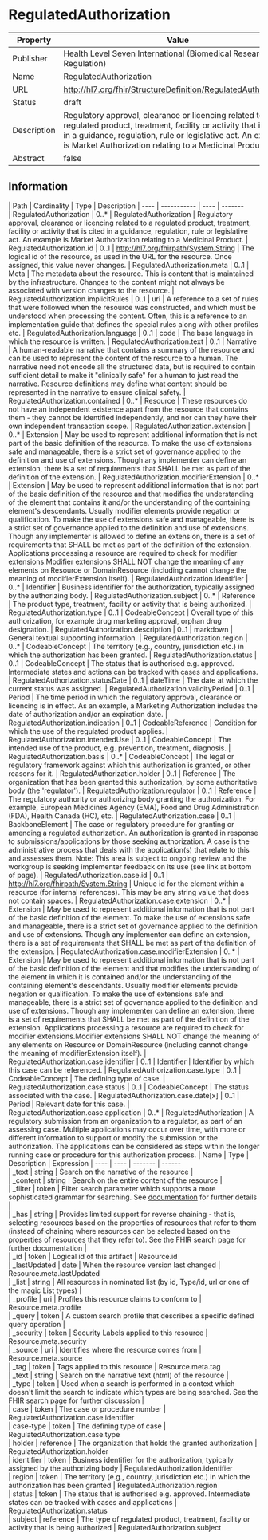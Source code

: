 
  # RegulatedAuthorization

  
|Property|Value|
|---|---|
|Publisher|Health Level Seven International (Biomedical Research and Regulation)|
|Name|RegulatedAuthorization|
|URL|http://hl7.org/fhir/StructureDefinition/RegulatedAuthorization|
|Status|draft|
|Description|Regulatory approval, clearance or licencing related to a regulated product, treatment, facility or activity that is cited in a guidance, regulation, rule or legislative act. An example is Market Authorization relating to a Medicinal Product.|
|Abstract|false|

  ## Information
  <Tabs> <TabItem value="structure" label="Structure">
   | Path | Cardinality | Type | Description
  | ---- | ----------- | ---- | -------  
 | RegulatedAuthorization | 0..* | RegulatedAuthorization | Regulatory approval, clearance or licencing related to a regulated product, treatment, facility or activity that is cited in a guidance, regulation, rule or legislative act. An example is Market Authorization relating to a Medicinal Product. 
 | RegulatedAuthorization.id | 0..1 | http://hl7.org/fhirpath/System.String | The logical id of the resource, as used in the URL for the resource. Once assigned, this value never changes. 
 | RegulatedAuthorization.meta | 0..1 | Meta | The metadata about the resource. This is content that is maintained by the infrastructure. Changes to the content might not always be associated with version changes to the resource. 
 | RegulatedAuthorization.implicitRules | 0..1 | uri | A reference to a set of rules that were followed when the resource was constructed, and which must be understood when processing the content. Often, this is a reference to an implementation guide that defines the special rules along with other profiles etc. 
 | RegulatedAuthorization.language | 0..1 | code | The base language in which the resource is written. 
 | RegulatedAuthorization.text | 0..1 | Narrative | A human-readable narrative that contains a summary of the resource and can be used to represent the content of the resource to a human. The narrative need not encode all the structured data, but is required to contain sufficient detail to make it "clinically safe" for a human to just read the narrative. Resource definitions may define what content should be represented in the narrative to ensure clinical safety. 
 | RegulatedAuthorization.contained | 0..* | Resource | These resources do not have an independent existence apart from the resource that contains them - they cannot be identified independently, and nor can they have their own independent transaction scope. 
 | RegulatedAuthorization.extension | 0..* | Extension | May be used to represent additional information that is not part of the basic definition of the resource. To make the use of extensions safe and manageable, there is a strict set of governance  applied to the definition and use of extensions. Though any implementer can define an extension, there is a set of requirements that SHALL be met as part of the definition of the extension. 
 | RegulatedAuthorization.modifierExtension | 0..* | Extension | May be used to represent additional information that is not part of the basic definition of the resource and that modifies the understanding of the element that contains it and/or the understanding of the containing element's descendants. Usually modifier elements provide negation or qualification. To make the use of extensions safe and manageable, there is a strict set of governance applied to the definition and use of extensions. Though any implementer is allowed to define an extension, there is a set of requirements that SHALL be met as part of the definition of the extension. Applications processing a resource are required to check for modifier extensions.Modifier extensions SHALL NOT change the meaning of any elements on Resource or DomainResource (including cannot change the meaning of modifierExtension itself). 
 | RegulatedAuthorization.identifier | 0..* | Identifier | Business identifier for the authorization, typically assigned by the authorizing body. 
 | RegulatedAuthorization.subject | 0..* | Reference | The product type, treatment, facility or activity that is being authorized. 
 | RegulatedAuthorization.type | 0..1 | CodeableConcept | Overall type of this authorization, for example drug marketing approval, orphan drug designation. 
 | RegulatedAuthorization.description | 0..1 | markdown | General textual supporting information. 
 | RegulatedAuthorization.region | 0..* | CodeableConcept | The territory (e.g., country, jurisdiction etc.) in which the authorization has been granted. 
 | RegulatedAuthorization.status | 0..1 | CodeableConcept | The status that is authorised e.g. approved. Intermediate states and actions can be tracked with cases and applications. 
 | RegulatedAuthorization.statusDate | 0..1 | dateTime | The date at which the current status was assigned. 
 | RegulatedAuthorization.validityPeriod | 0..1 | Period | The time period in which the regulatory approval, clearance or licencing is in effect. As an example, a Marketing Authorization includes the date of authorization and/or an expiration date. 
 | RegulatedAuthorization.indication | 0..1 | CodeableReference | Condition for which the use of the regulated product applies. 
 | RegulatedAuthorization.intendedUse | 0..1 | CodeableConcept | The intended use of the product, e.g. prevention, treatment, diagnosis. 
 | RegulatedAuthorization.basis | 0..* | CodeableConcept | The legal or regulatory framework against which this authorization is granted, or other reasons for it. 
 | RegulatedAuthorization.holder | 0..1 | Reference | The organization that has been granted this authorization, by some authoritative body (the 'regulator'). 
 | RegulatedAuthorization.regulator | 0..1 | Reference | The regulatory authority or authorizing body granting the authorization. For example, European Medicines Agency (EMA), Food and Drug Administration (FDA), Health Canada (HC), etc. 
 | RegulatedAuthorization.case | 0..1 | BackboneElement | The case or regulatory procedure for granting or amending a regulated authorization. An authorization is granted in response to submissions/applications by those seeking authorization. A case is the administrative process that deals with the application(s) that relate to this and assesses them. Note: This area is subject to ongoing review and the workgroup is seeking implementer feedback on its use (see link at bottom of page). 
 | RegulatedAuthorization.case.id | 0..1 | http://hl7.org/fhirpath/System.String | Unique id for the element within a resource (for internal references). This may be any string value that does not contain spaces. 
 | RegulatedAuthorization.case.extension | 0..* | Extension | May be used to represent additional information that is not part of the basic definition of the element. To make the use of extensions safe and manageable, there is a strict set of governance  applied to the definition and use of extensions. Though any implementer can define an extension, there is a set of requirements that SHALL be met as part of the definition of the extension. 
 | RegulatedAuthorization.case.modifierExtension | 0..* | Extension | May be used to represent additional information that is not part of the basic definition of the element and that modifies the understanding of the element in which it is contained and/or the understanding of the containing element's descendants. Usually modifier elements provide negation or qualification. To make the use of extensions safe and manageable, there is a strict set of governance applied to the definition and use of extensions. Though any implementer can define an extension, there is a set of requirements that SHALL be met as part of the definition of the extension. Applications processing a resource are required to check for modifier extensions.Modifier extensions SHALL NOT change the meaning of any elements on Resource or DomainResource (including cannot change the meaning of modifierExtension itself). 
 | RegulatedAuthorization.case.identifier | 0..1 | Identifier | Identifier by which this case can be referenced. 
 | RegulatedAuthorization.case.type | 0..1 | CodeableConcept | The defining type of case. 
 | RegulatedAuthorization.case.status | 0..1 | CodeableConcept | The status associated with the case. 
 | RegulatedAuthorization.case.date[x] | 0..1 | Period | Relevant date for this case. 
 | RegulatedAuthorization.case.application | 0..* | RegulatedAuthorization | A regulatory submission from an organization to a regulator, as part of an assessing case. Multiple applications may occur over time, with more or different information to support or modify the submission or the authorization. The applications can be considered as steps within the longer running case or procedure for this authorization process. 
</TabItem>
 <TabItem value="searchparameter" label="Search Parameters">
   | Name | Type | Description  | Expression 
    | ---- | ---- | ------- | ------  
 | _text | string | Search on the narrative of the resource |   
 | _content | string | Search on the entire content of the resource |   
 | _filter | token | Filter search parameter which supports a more sophisticated grammar for searching. See [documentation](search_filter.html) for further details |   
 | _has | string | Provides limited support for reverse chaining - that is, selecting resources based on the properties of resources that refer to them (instead of chaining where resources can be selected based on the properties of resources that they refer to). See the FHIR search page for further documentation |   
 | _id | token | Logical id of this artifact | Resource.id  
 | _lastUpdated | date | When the resource version last changed | Resource.meta.lastUpdated  
 | _list | string | All resources in nominated list (by id, Type/id, url or one of the magic List types) |   
 | _profile | uri | Profiles this resource claims to conform to | Resource.meta.profile  
 | _query | token | A custom search profile that describes a specific defined query operation |   
 | _security | token | Security Labels applied to this resource | Resource.meta.security  
 | _source | uri | Identifies where the resource comes from | Resource.meta.source  
 | _tag | token | Tags applied to this resource | Resource.meta.tag  
 | _text | string | Search on the narrative text (html) of the resource |   
 | _type | token | Used when a search is performed in a context which doesn't limit the search to indicate which types are being searched. See the FHIR search page for further discussion |   
 | case | token | The case or procedure number | RegulatedAuthorization.case.identifier  
 | case-type | token | The defining type of case | RegulatedAuthorization.case.type  
 | holder | reference | The organization that holds the granted authorization | RegulatedAuthorization.holder  
 | identifier | token | Business identifier for the authorization, typically assigned by the authorizing body | RegulatedAuthorization.identifier  
 | region | token | The territory (e.g., country, jurisdiction etc.) in which the authorization has been granted | RegulatedAuthorization.region  
 | status | token | The status that is authorised e.g. approved. Intermediate states can be tracked with cases and applications | RegulatedAuthorization.status  
 | subject | reference | The type of regulated product, treatment, facility or activity that is being authorized | RegulatedAuthorization.subject  

</TabItem>
</Tabs>